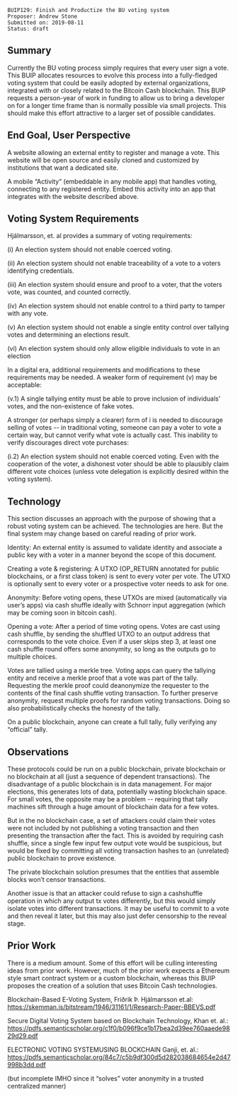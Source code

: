 <pre>
BUIP129: Finish and Productize the BU voting system
Proposer: Andrew Stone
Submitted on: 2019-08-11
Status: draft
</pre>

== Summary ==

Currently the BU voting process simply requires that every user sign a vote. This BUIP allocates resources to evolve this process into a fully-fledged voting system that could be easily adopted by external organizations, integrated with or closely related to the Bitcoin Cash blockchain. This BUIP requests a person-year of work in funding to allow us to bring a developer on for a longer time frame than is normally possible via small projects. This should make this effort attractive to a larger set of possible candidates.

== End Goal, User Perspective ==

A website allowing an external entity to register and manage a vote. This website will be open source and easily cloned and customized by institutions that want a dedicated site.

A mobile “Activity” (embeddable in any mobile app) that handles voting, connecting to any registered entity. Embed this activity into an app that integrates with the website described above.

== Voting System Requirements ==

Hjálmarsson, et. al provides a summary of voting requirements:

(i) An election system should not enable coerced voting.

(ii) An election system should not enable traceability of a vote to a voters identifying credentials.

(iii) An election system should ensure and proof to a voter, that the voters vote, was counted, and counted correctly.

(iv) An election system should not enable control to a third party to tamper with any vote.

(v) An election system should not enable a single entity control over tallying votes and determining an elections result.

(vi) An election system should only allow eligible individuals to vote in an election


In a digital era, additional requirements and modifications to these requirements may be needed.
A weaker form of requirement (v) may be acceptable:

(v.1) A single tallying entity must be able to prove inclusion of individuals’ votes, and the non-existence of fake votes.

A stronger (or perhaps simply a clearer) form of i is needed to discourage selling of votes -- in traditional voting, someone can pay a voter to vote a certain way, but cannot verify what vote is actually cast. This inability to verify discourages direct vote purchases:

(i.2) An election system should not enable coerced voting. Even with the cooperation of the voter, a dishonest voter should be able to plausibly claim different vote choices (unless vote delegation is explicitly desired within the voting system).

== Technology ==

This section discusses an approach with the purpose of showing that a robust voting system can be achieved. The technologies are here. But the final system may change based on careful reading of prior work.

Identity: An external entity is assumed to validate identity and associate a public key with a voter in a manner beyond the scope of this document.

Creating a vote & registering: A UTXO (OP_RETURN annotated for public blockchains, or a first class token) is sent to every voter per vote. The UTXO is optionally sent to every voter or a prospective voter needs to ask for one.

Anonymity: Before voting opens, these UTXOs are mixed (automatically via user’s apps) via cash shuffle ideally with Schnorr input aggregation (which may be coming soon in bitcoin cash).

Opening a vote: After a period of time voting opens. Votes are cast using cash shuffle, by sending the shuffled UTXO to an output address that corresponds to the vote choice. Even if a user skips step 3, at least one cash shuffle round offers some anonymity, so long as the outputs go to multiple choices.

Votes are tallied using a merkle tree. Voting apps can query the tallying entity and receive a merkle proof that a vote was part of the tally. Requesting the merkle proof could deanonymize the requester to the contents of the final cash shuffle voting transaction. To further preserve anonymity, request multiple proofs for random voting transactions. Doing so also probabilistically checks the honesty of the tally.

On a public blockchain, anyone can create a full tally, fully verifying any “official” tally.

== Observations ==

These protocols could be run on a public blockchain, private blockchain or no blockchain at all (just a sequence of dependent transactions). The disadvantage of a public blockchain is in data management. For major elections, this generates lots of data, potentially wasting blockchain space. For small votes, the opposite may be a problem -- requiring that tally machines sift through a huge amount of blockchain data for a few votes.

But in the no blockchain case, a set of attackers could claim their votes were not included by not publishing a voting transaction and then presenting the transaction after the fact. This is avoided by requiring cash shuffle, since a single few input few output vote would be suspicious, but would be fixed by committing all voting transaction hashes to an (unrelated) public blockchain to prove existence.

The private blockchain solution presumes that the entities that assemble blocks won’t censor transactions.

Another issue is that an attacker could refuse to sign a cashshuffle operation in which any output tx votes differently, but this would simply isolate votes into different transactions. It may be useful to commit to a vote and then reveal it later, but this may also just defer censorship to the reveal stage.


== Prior Work ==

There is a medium amount. Some of this effort will be culling interesting ideas from prior work. However, much of the prior work expects a Ethereum style smart contract system or a custom blockchain, whereas this BUIP proposes the creation of a solution that uses Bitcoin Cash technologies.


Blockchain-Based E-Voting System, Friðrik Þ. Hjálmarsson et.al:
https://skemman.is/bitstream/1946/31161/1/Research-Paper-BBEVS.pdf

Secure Digital Voting System based on Blockchain Technology, Khan et. al.:
https://pdfs.semanticscholar.org/c1f0/b096f9ce1b17bea2d39ee760aaede9829d29.pdf

ELECTRONIC VOTING SYSTEMUSING BLOCKCHAIN Ganji, et. al.:
https://pdfs.semanticscholar.org/84c7/c5b9df300d5d282038684654e2d47998b3dd.pdf

(but incomplete IMHO since it “solves” voter anonymity in a trusted centralized manner)
